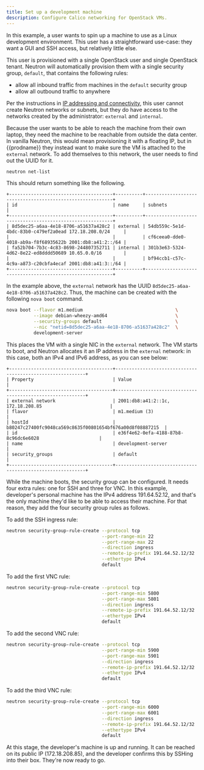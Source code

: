 ```yaml
---
title: Set up a development machine
description: Configure Calico networking for OpenStack VMs. 
---
```


In this example, a user wants to spin up a machine to use as a Linux
development environment. This user has a straightforward use-case: they
want a GUI and SSH access, but relatively little else.

This user is provisioned with a single OpenStack user and single
OpenStack tenant. Neutron will automatically provision them with a
single security group, `default`, that contains the following rules:

-   allow all inbound traffic from machines in the `default` security
    group
-   allow all outbound traffic to anywhere

Per the instructions in [IP addressing and connectivity](connectivity.mdx), this user cannot create
Neutron networks or subnets, but they do have access to the networks
created by the administrator: `external` and `internal`.

Because the user wants to be able to reach the machine from their own
laptop, they need the machine to be reachable from outside the data
center. In vanilla Neutron, this would mean provisioning it with a
floating IP, but in {{prodname}} they instead want to make sure the VM is
attached to the `external` network. To add themselves to this network,
the user needs to find out the UUID for it.

```bash
neutron net-list
```

This should return something like the following.

```
+--------------------------------------+----------+----------------------------------------------------------+
| id                                   | name     | subnets                                                  |
+--------------------------------------+----------+----------------------------------------------------------+
| 8d5dec25-a6aa-4e18-8706-a51637a428c2 | external | 54db559c-5e1d-4bdc-83b0-c479ef2a0ead 172.18.208.0/24     |
|                                      |          | cf6ceea0-dde0-4018-ab9a-f8f68935622b 2001:db8:a41:2::/64 |
| fa52b704-7b3c-4c83-8698-244807352711 | internal | 301b3e63-5324-4d62-8e22-ed8dddd50689 10.65.0.0/16        |
|                                      |          | bf94ccb1-c57c-4c9a-a873-c20cbfa4ecaf 2001:db8:a41:3::/64 |
+--------------------------------------+----------+----------------------------------------------------------+
```


In the example above, the `external` network has the UUID
`8d5dec25-a6aa-4e18-8706-a51637a428c2`. Thus, the machine can be created
with the following `nova boot` command.

```bash
nova boot --flavor m1.medium                                  \
          --image debian-wheezy-amd64                         \
          --security-groups default                           \
          --nic "netid=8d5dec25-a6aa-4e18-8706-a51637a428c2"  \
          development-server
```

This places the VM with a single NIC in the `external` network. The VM
starts to boot, and Neutron allocates it an IP address in the `external`
network: in this case, both an IPv4 and IPv6 address, as you can see
below:

```
+--------------------------------------+-----------------------------------------------------------+
| Property                             | Value                                                     |
+--------------------------------------+-----------------------------------------------------------+
| external network                     | 2001:db8:a41:2::1c, 172.18.208.85                         |
| flavor                               | m1.medium (3)                                             |
| hostId                               | b80247c27400fc9048ca569c8635f00801654bf676a00d8f08887215  |
| id                                   | e36f4e62-0efa-4188-87b8-8c96dc6e6028                      |
| name                                 | development-server                                        |
| security_groups                      | default                                                   |
+--------------------------------------+-----------------------------------------------------------+
```


While the machine boots, the security group can be configured. It needs
four extra rules: one for SSH and three for VNC. In this example,
developer's personal machine has the IPv4 address 191.64.52.12, and
that's the only machine they'd like to be able to access their machine.
For that reason, they add the four security group rules as follows.

To add the SSH ingress rule:

```bash
neutron security-group-rule-create --protocol tcp                      \
                                   --port-range-min 22                 \
                                   --port-range-max 22                 \
                                   --direction ingress                 \
                                   --remote-ip-prefix 191.64.52.12/32  \
                                   --ethertype IPv4                    \
                                   default
```

To add the first VNC rule:

```bash
neutron security-group-rule-create --protocol tcp                      \
                                   --port-range-min 5800               \
                                   --port-range-max 5801               \
                                   --direction ingress                 \
                                   --remote-ip-prefix 191.64.52.12/32  \
                                   --ethertype IPv4                    \
                                   default
```

To add the second VNC rule:

```bash
neutron security-group-rule-create --protocol tcp                      \
                                   --port-range-min 5900               \
                                   --port-range-max 5901               \
                                   --direction ingress                 \
                                   --remote-ip-prefix 191.64.52.12/32  \
                                   --ethertype IPv4                    \
                                   default
```

To add the third VNC rule:

```bash
neutron security-group-rule-create --protocol tcp                      \
                                   --port-range-min 6000               \
                                   --port-range-max 6001               \
                                   --direction ingress                 \
                                   --remote-ip-prefix 191.64.52.12/32  \
                                   --ethertype IPv4                    \
                                   default
```

At this stage, the developer's machine is up and running. It can be
reached on its public IP (172.18.208.85), and the developer confirms
this by SSHing into their box. They're now ready to go.
